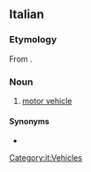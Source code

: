 ==Italian==

===Etymology===
From {{affix|it|auto-|veicolo}}.

===Noun===
{{wikipedia|lang=it}}
{{it-noun|m}}

# [[motor vehicle]]

====Synonyms====
* {{l|it|automezzo}}

[[Category:it:Vehicles]]